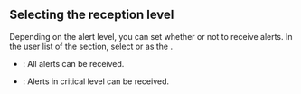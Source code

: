 ## Selecting the reception level

Depending on the alert level, you can set whether or not to receive alerts. In the user list of the <Cmdname sid="alert_receive_settings_by_member" className="uitext" /> section, select <Cmdname sid="all" className="uitext" /> or <Cmdname sid="fatal" className="uitext" /> as the <Cmdname sid="receive_level" className="uitext" />.

- <Cmdname sid="all" className="uitext" />: All alerts can be received.

- <Cmdname sid="fatal" className="uitext" />: Alerts in critical level can be received.
